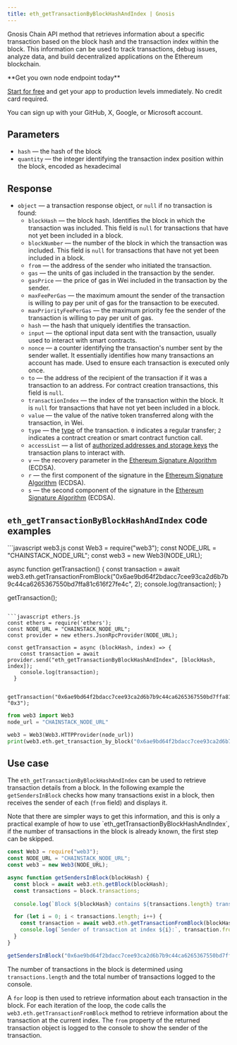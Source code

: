 ---
title: eth_getTransactionByBlockHashAndIndex | Gnosis
---

Gnosis Chain API method that retrieves information about a specific transaction based on the block hash and the transaction index within the block. This information can be used to track transactions, debug issues, analyze data, and build decentralized applications on the Ethereum blockchain.

<Check>
**Get you own node endpoint today**

[Start for free](https://console.chainstack.com/) and get your app to production levels immediately. No credit card required.

You can sign up with your GitHub, X, Google, or Microsoft account.
</Check>


## Parameters

* `hash` — the hash of the block
* `quantity` — the integer identifying the transaction index position within the block, encoded as hexadecimal

## Response

* `object` — a transaction response object, or `null` if no transaction is found:
  + `blockHash` — the block hash. Identifies the block in which the transaction was included. This field is `null` for transactions that have not yet been included in a block.
  + `blockNumber` — the number of the block in which the transaction was included. This field is `null` for transactions that have not yet been included in a block.
  + `from` — the address of the sender who initiated the transaction.
  + `gas` — the units of gas included in the transaction by the sender.
  + `gasPrice` — the price of gas in Wei included in the transaction by the sender.
  + `maxFeePerGas` — the maximum amount the sender of the transaction is willing to pay per unit of gas for the transaction to be executed.
  + `maxPriorityFeePerGas` — the maximum priority fee the sender of the transaction is willing to pay per unit of gas.
  + `hash` — the hash that uniquely identifies the transaction.
  + `input` — the optional input data sent with the transaction, usually used to interact with smart contracts.
  + `nonce` — a counter identifying the transaction's number sent by the sender wallet. It essentially identifies how many transactions an account has made. Used to ensure each transaction is executed only once.
  + `to` — the address of the recipient of the transaction if it was a transaction to an address. For contract creation transactions, this field is `null`.
  + `transactionIndex` — the index of the transaction within the block. It is `null` for transactions that have not yet been included in a block.
  + `value` — the value of the native token transferred along with the transaction, in Wei.
  + `type` — the [type](https://ethereum.org/en/developers/docs/transactions/#types-of-transactions) of the transaction. `0` indicates a regular transfer; `2` indicates a contract creation or smart contract function call.
  + `accessList` — a list of [authorized addresses and storage keys](https://eips.ethereum.org/EIPS/eip-2930#:~:text=The%20accessList%20specifies%20a%20list,of%20accessing%20outside%20the%20list.) the transaction plans to interact with.
  + `v` — the recovery parameter in the [Ethereum Signature Algorithm](https://ethereum.org/en/glossary/#ecdsa) (ECDSA).
  + `r` — the first component of the signature in the [Ethereum Signature Algorithm](https://ethereum.org/en/glossary/#ecdsa) (ECDSA).
  + `s` — the second component of the signature in the [Ethereum Signature Algorithm](https://ethereum.org/en/glossary/#ecdsa) (ECDSA).

## `eth_getTransactionByBlockHashAndIndex` code examples

<CodeGroup>
```javascript web3.js
const Web3 = require("web3");
const NODE_URL = "CHAINSTACK_NODE_URL";
const web3 = new Web3(NODE_URL);

async function getTransaction() {
  const transaction = await web3.eth.getTransactionFromBlock("0x6ae9bd64f2bdacc7cee93ca2d6b7b9c44ca6265367550bd7ffa81c616f27fe4c", 2);
  console.log(transaction);
}

getTransaction();
```

```javascript ethers.js
const ethers = require('ethers');
const NODE_URL = "CHAINSTACK_NODE_URL";
const provider = new ethers.JsonRpcProvider(NODE_URL);

const getTransaction = async (blockHash, index) => {
    const transaction = await provider.send("eth_getTransactionByBlockHashAndIndex", [blockHash, index]);
    console.log(transaction);
  }
  
  getTransaction("0x6ae9bd64f2bdacc7cee93ca2d6b7b9c44ca6265367550bd7ffa81c616f27fe4c", "0x3");
```

```python web3.py
from web3 import Web3  
node_url = "CHAINSTACK_NODE_URL" 

web3 = Web3(Web3.HTTPProvider(node_url)) 
print(web3.eth.get_transaction_by_block("0x6ae9bd64f2bdacc7cee93ca2d6b7b9c44ca6265367550bd7ffa81c616f27fe4c", 2))
```
</CodeGroup>


## Use case

The `eth_getTransactionByBlockHashAndIndex` can be used to retrieve transaction details from a block. In the following example the `getSendersInBlock` checks how many transactions exist in a block, then receives the sender of each (`from` field) and displays it.

<Note>
Note that there are simpler ways to get this information, and this is only a practical example of how to use `eth_getTransactionByBlockHashAndIndex`, if the number of transactions in the block is already known, the first step can be skipped.
</Note>

```javascript index.js
const Web3 = require("web3");
const NODE_URL = "CHAINSTACK_NODE_URL";
const web3 = new Web3(NODE_URL);

async function getSendersInBlock(blockHash) {
  const block = await web3.eth.getBlock(blockHash);
  const transactions = block.transactions;
  
  console.log(`Block ${blockHash} contains ${transactions.length} transactions`);

  for (let i = 0; i < transactions.length; i++) {
    const transaction = await web3.eth.getTransactionFromBlock(blockHash, i);
    console.log(`Sender of transaction at index ${i}:`, transaction.from);
  }
}

getSendersInBlock("0x6ae9bd64f2bdacc7cee93ca2d6b7b9c44ca6265367550bd7ffa81c616f27fe4c");
```


The number of transactions in the block is determined using `transactions.length` and the total number of transactions logged to the console.

A `for` loop is then used to retrieve information about each transaction in the block. For each iteration of the loop, the code calls the `web3.eth.getTransactionFromBlock` method to retrieve information about the transaction at the current index. The `from` property of the returned transaction object is logged to the console to show the sender of the transaction.

